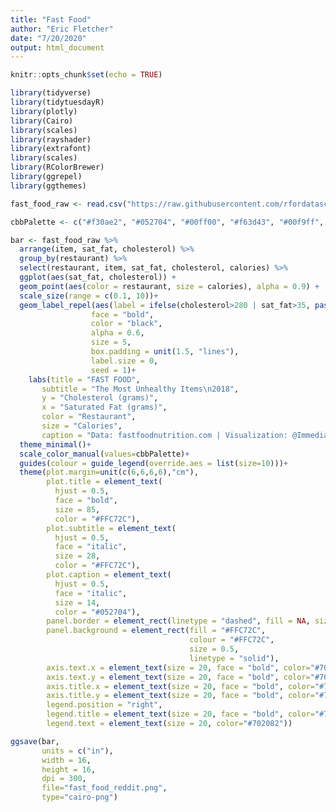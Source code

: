 ```yaml
---
title: "Fast Food"
author: "Eric Fletcher"
date: "7/20/2020"
output: html_document
---
```


```r
knitr::opts_chunk$set(echo = TRUE)
```

```r
library(tidyverse)
library(tidytuesdayR)
library(plotly)
library(Cairo)
library(scales)
library(rayshader)
library(extrafont)
library(scales)
library(RColorBrewer)
library(ggrepel)
library(ggthemes)
```


```r
fast_food_raw <- read.csv("https://raw.githubusercontent.com/rfordatascience/tidytuesday/master/data/2018/2018-09-04/fastfood_calories.csv")
```

```r
cbbPalette <- c("#f30ae2", "#052704", "#00ff00", "#f63d43", "#00f9ff", "#0072B2", "#854442", "#C0C0C0")

bar <- fast_food_raw %>% 
  arrange(item, sat_fat, cholesterol) %>% 
  group_by(restaurant) %>% 
  select(restaurant, item, sat_fat, cholesterol, calories) %>%
  ggplot(aes(sat_fat, cholesterol)) +
  geom_point(aes(color = restaurant, size = calories), alpha = 0.9) +
  scale_size(range = c(0.1, 10))+
  geom_label_repel(aes(label = ifelse(cholesterol>280 | sat_fat>35, paste(item), "")), 
                  face = "bold",
                  color = "black",
                  alpha = 0.6,
                  size = 5,
                  box.padding = unit(1.5, "lines"),
                  label.size = 0,
                  seed = 1)+
    labs(title = "FAST FOOD",
       subtitle = "The Most Unhealthy Items\n2018",
       y = "Cholesterol (grams)",
       x = "Saturated Fat (grams)",
       color = "Restaurant",
       size = "Calories",
       caption = "Data: fastfoodnutrition.com | Visualization: @ImmediateFishing8")+
  theme_minimal()+
  scale_color_manual(values=cbbPalette)+
  guides(colour = guide_legend(override.aes = list(size=10)))+
  theme(plot.margin=unit(c(6,6,6,6),"cm"),
        plot.title = element_text(
          hjust = 0.5,
          face = "bold",
          size = 85, 
          color = "#FFC72C"),
        plot.subtitle = element_text(
          hjust = 0.5,
          face = "italic",
          size = 28, 
          color = "#FFC72C"),
        plot.caption = element_text(
          hjust = 0.5,
          face = "italic",
          size = 14, 
          color = "#052704"),
        panel.border = element_rect(linetype = "dashed", fill = NA, size = 2),
        panel.background = element_rect(fill = "#FFC72C",
                                        colour = "#FFC72C",
                                        size = 0.5, 
                                        linetype = "solid"),
        axis.text.x = element_text(size = 20, face = "bold", color="#702082"),
        axis.text.y = element_text(size = 20, face = "bold", color="#702082"),
        axis.title.x = element_text(size = 20, face = "bold", color="#702082"),
        axis.title.y = element_text(size = 20, face = "bold", color="#702082"),
        legend.position = "right",
        legend.title = element_text(size = 20, face = "bold", color="#702082"),
        legend.text = element_text(size = 20, color="#702082"))
```

```r
ggsave(bar, 
       units = c("in"),
       width = 16,
       height = 16,
       dpi = 300, 
       file="fast_food_reddit.png", 
       type="cairo-png")
```

